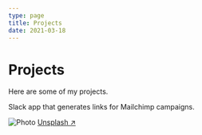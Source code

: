 ```yaml
---
type: page
title: Projects
date: 2021-03-18
---
```


# Projects

Here are some of my projects.


<GifPlayer gif="/images/mailchimp-link-demo.gif" still="/images/mailchimp-link-demo.jpg" />

Slack app that generates links for Mailchimp campaigns.

<Image
  src="/images/photo.jpg"
  alt="Photo"
  width={1125}
  height={750}
  priority
  className="next-image"
/>
[Unsplash ↗ ](https://unsplash.com/photos/ndN00KmbJ1c)
